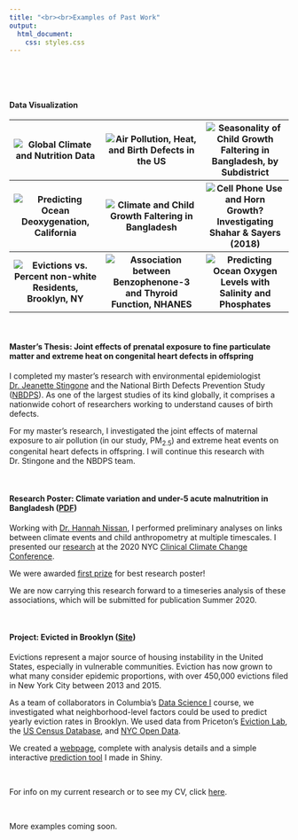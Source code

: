 ```yaml
---
title: "<br><br>Examples of Past Work"
output: 
  html_document:
    css: styles.css
---
```


<!-- <style> -->
<!-- .main-container { -->
<!--   max-width: 90%; -->
<!--   margin-left: 0.9; -->
<!--   margin-right: auto; -->
<!-- } -->
<!-- </style> -->

&nbsp;

&nbsp;

#### **Data Visualization**

<table class="gallery">
  <tr>
    <th><img class="proj-img" title="Global Climate and Nutrition Data" src="images/dotplot_sq.png" /></th>
    <th><img class="proj-img" title="Air Pollution, Heat, and Birth Defects in the US" src="images/figure_1_hq_color_sq.jpg" /></th>
    <th><img class="proj-img" title="Seasonality of Child Growth Faltering in Bangladesh, by Subdistrict" src="images/bangla_map_figure_sq.png" /></th>
  </tr>
  <tr>
    <th><img class="proj-img" title="Predicting Ocean Deoxygenation, California" src="images/fig2_sq.jpg" /></th>
    <th><img class="proj-img" title="Climate and Child Growth Faltering in Bangladesh" src="images/weekly_prev_plot_sq.png" /></th>
    <th><img class="proj-img" title="Cell Phone Use and Horn Growth? Investigating Shahar & Sayers (2018)" src="images/fig3-4_sq.png" /></th>
  </tr>
  <tr>
    <th><img class="proj-img" title="Evictions vs. Percent non-white Residents, Brooklyn, NY" src="images/eviction_map_sq_2.jpg" /></th>
    <th><img class="proj-img" title="Association between Benzophenone-3 and Thyroid Function, NHANES" src="images/figure_3_sq.png" /></th>
    <th><img class="proj-img" title="Predicting Ocean Oxygen Levels with Salinity and Phosphates" src="images/pdp_sq.png" /></th>
  </tr>
</table>

&nbsp;

#### **Master's Thesis: Joint effects of prenatal exposure to fine particulate matter and extreme heat on congenital heart defects in offspring**

I completed my master's research with environmental epidemiologist [Dr. Jeanette Stingone](https://www.mailman.columbia.edu/people/our-faculty/js5406) and the National Birth Defects Prevention Study ([NBDPS](https://www.cdc.gov/ncbddd/birthdefects/nbdps.html)). As one of the largest studies of its kind globally, it comprises a nationwide cohort of researchers working to understand causes of birth defects.

For my master's research, I investigated the joint effects of maternal exposure to air pollution (in our study, PM~2.5~) and extreme heat events on congenital heart defects in offspring. I will continue this research with Dr. Stingone and the NBDPS team.

&nbsp;

#### **Research Poster: Climate variation and under-5 acute malnutrition in Bangladesh** **([PDF](./files/poster.pdf))**
Working with [Dr. Hannah Nissan](http://www.lse.ac.uk/GranthamInstitute/profile/hannah-nissan/), I performed preliminary analyses on links between climate events and child anthropometry at multiple timescales. I presented our [research](./files/poster.pdf) at the 2020 NYC [Clinical Climate Change Conference](https://clinicalclimatechange.com/2020).

We were awarded [first prize](./images/conference.png) for best research poster!

We are now carrying this research forward to a timeseries analysis of these associations, which will be submitted for publication Summer 2020.

&nbsp;

#### **Project: Evicted in Brooklyn** **([Site](https://simmwill.github.io/evictions))**
Evictions represent a major source of housing instability in the United States, especially in vulnerable communities. Eviction has now grown to what many consider epidemic proportions, with over 450,000 evictions filed in New York City between 2013 and 2015.

As a team of collaborators in Columbia's [Data Science I](https://p8105.com) course, we investigated what neighborhood-level factors could be used to predict yearly eviction rates in Brooklyn. We used data from Priceton's [Eviction Lab](https://evictionlab.org), the [US Census Database](https://factfinder.census.gov/faces/nav/jsf/pages/guided_search.xhtml), and [NYC Open Data](https://www1.nyc.gov/site/planning/data-maps/open-data/dwn-nynta.page).

We created a [webpage](https://simmwill.github.io/evictions), complete with analysis details and a simple interactive [prediction tool](https://willsimmons.shinyapps.io/model_building/) I made in Shiny.

&nbsp;

For info on my current research or to see my CV, click [here](https://simmwill.github.io/cv).

&nbsp;

More examples coming soon.

&nbsp;
&nbsp;